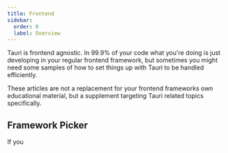 ```yaml
---
title: Frontend
sidebar:
  order: 0
  label: Overview
---
```



<SimonSays title="Practical examples and various gotchas">
Tauri is frontend agnostic. In 99.9% of your code what you're doing is just developing in your regular frontend framework, but sometimes you might need some samples of how to set things up with Tauri to be handled efficiently.

These articles are not a replacement for your frontend frameworks own educational material, but a supplement targeting Tauri related topics specifically.
</SimonSays>

## Framework Picker

If you 
